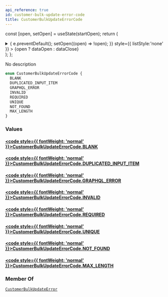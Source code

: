 ```yaml
---
api_reference: true
id: customer-bulk-update-error-code
title: CustomerBulkUpdateErrorCode
---
```






const [open, setOpen] = useState(startOpen);
return (
<details {...(open ? { open: true } : {})} className="details" style={{ border:'none', boxShadow:'none', background:'var(--ifm-background-color)' }}>
<summary
onClick={(e) => {
e.preventDefault();
setOpen((open) => !open);
}}
style={{ listStyle:'none' }} >
{open ? dataOpen : dataClose}
</summary>
{open && children}
</details>
);
};

No description

```graphql
enum CustomerBulkUpdateErrorCode {
  BLANK
  DUPLICATED_INPUT_ITEM
  GRAPHQL_ERROR
  INVALID
  REQUIRED
  UNIQUE
  NOT_FOUND
  MAX_LENGTH
}
```

### Values

#### [<code style={{ fontWeight: 'normal' }}>CustomerBulkUpdateErrorCode.<b>BLANK</b></code>](#)

#### [<code style={{ fontWeight: 'normal' }}>CustomerBulkUpdateErrorCode.<b>DUPLICATED_INPUT_ITEM</b></code>](#)

#### [<code style={{ fontWeight: 'normal' }}>CustomerBulkUpdateErrorCode.<b>GRAPHQL_ERROR</b></code>](#)

#### [<code style={{ fontWeight: 'normal' }}>CustomerBulkUpdateErrorCode.<b>INVALID</b></code>](#)

#### [<code style={{ fontWeight: 'normal' }}>CustomerBulkUpdateErrorCode.<b>REQUIRED</b></code>](#)

#### [<code style={{ fontWeight: 'normal' }}>CustomerBulkUpdateErrorCode.<b>UNIQUE</b></code>](#)

#### [<code style={{ fontWeight: 'normal' }}>CustomerBulkUpdateErrorCode.<b>NOT_FOUND</b></code>](#)

#### [<code style={{ fontWeight: 'normal' }}>CustomerBulkUpdateErrorCode.<b>MAX_LENGTH</b></code>](#)

### Member Of

[`CustomerBulkUpdateError`](../../../api-reference/users/objects/customer-bulk-update-error.mdx) <Badge class="badge badge--secondary" text="object"/>

